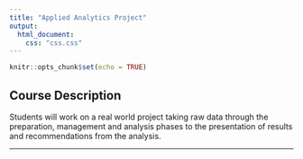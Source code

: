 ```yaml
---
title: "Applied Analytics Project"
output:
  html_document:
    css: "css.css"
---
```


```r
knitr::opts_chunk$set(echo = TRUE)
```

## Course Description

Students will work on a real world project taking raw data through the preparation, management and analysis phases to the presentation of results and recommendations from the analysis.

__________